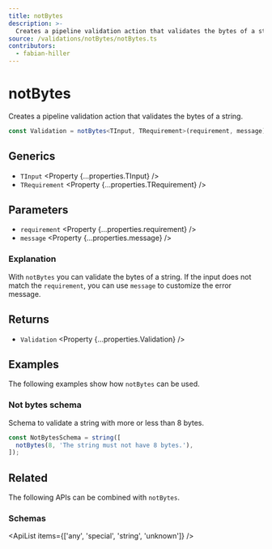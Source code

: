 ```yaml
---
title: notBytes
description: >-
  Creates a pipeline validation action that validates the bytes of a string.
source: /validations/notBytes/notBytes.ts
contributors:
  - fabian-hiller
---
```



# notBytes

Creates a pipeline validation action that validates the bytes of a string.

```ts
const Validation = notBytes<TInput, TRequirement>(requirement, message);
```

## Generics

- `TInput` <Property {...properties.TInput} />
- `TRequirement` <Property {...properties.TRequirement} />

## Parameters

- `requirement` <Property {...properties.requirement} />
- `message` <Property {...properties.message} />

### Explanation

With `notBytes` you can validate the bytes of a string. If the input does not match the `requirement`, you can use `message` to customize the error message.

## Returns

- `Validation` <Property {...properties.Validation} />

## Examples

The following examples show how `notBytes` can be used.

### Not bytes schema

Schema to validate a string with more or less than 8 bytes.

```ts
const NotBytesSchema = string([
  notBytes(8, 'The string must not have 8 bytes.'),
]);
```

## Related

The following APIs can be combined with `notBytes`.

### Schemas

<ApiList items={['any', 'special', 'string', 'unknown']} />
